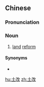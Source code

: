 ==Chinese==
{{zh-forms}}

===Pronunciation===
{{zh-pron
|m=tǔgǎi
|mn=thó͘-kái
|cat=n
}}

===Noun===
{{zh-noun}}

# [[land]] [[reform]]

====Synonyms====
* {{zh-l|土地改革}}

[[hu:土改]]
[[zh:土改]]